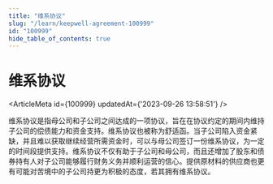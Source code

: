 ```yaml
---
title: "维系协议"
slug: "/learn/keepwell-agreement-100999"
id: "100999"
hide_table_of_contents: true
---
```



# 维系协议

<ArticleMeta id={100999} updatedAt={'2023-09-26 13:58:51'} />
<div className='border-solid border-b border-t-0 my-4 border-[var(--ifm-color-gray-300)]' />

维系协议是指母公司和子公司之间达成的一项协议，旨在在协议约定的期间内维持子公司的偿债能力和资金支持。维系协议也被称为舒适函。当子公司陷入资金紧缺，并且难以获取继续经营所需资金时，可以与母公司签订一份维系协议，为一定的时间段提供支持。维系协议不仅有助于子公司和母公司，而且还增加了股东和债券持有人对子公司能够履行财务义务并顺利运营的信心。提供原材料的供应商也更有可能对苦境中的子公司持更为积极的态度，若其拥有维系协议。
